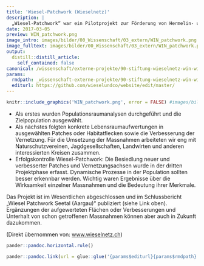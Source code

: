 ```yaml
---
title: 'Wiesel-Patchwork (Wieselnetz)'
description: |
  „Wiesel-Patchwork“ war ein Pilotprojekt zur Förderung von Hermelin- und Mauswiesel-Populationen im Kanton Aargau (Schweiz) und zur Entwicklung und Prüfung der angewandten Methoden. Dabei stand von Anfang an die Förderung und Stützung ganzer Populationen im Fokus, unter Berücksichtigung der natürlichen zeitlichen und räumlichen Dynamik.
date: 2017-03-05
preview: WIN_patchwork.png
image_intro: images/bilder/00_Wissenschaft/03_extern/WIN_patchwork.png
image_fulltext: images/bilder/00_Wissenschaft/03_extern/WIN_patchwork.png
output:
  distill::distill_article:
    self_contained: false
canonical: /wissenschaft/externe-projekte/90-stiftung-wieselnetz-win-wiesel-patchwork
params:
  rmdpath: _wissenschaft-externe-projekte/90-stiftung-wieselnetz-win-wiesel-patchw/90-stiftung-wieselnetz-win-wiesel-patchw.Rmd
  editurl: https://github.com/wieselundco/website/edit/master/
---
```



```r
knitr::include_graphics('WIN_patchwork.png', error = FALSE) #images/bilder/00_Wissenschaft/03_extern/WIN_patchwork.png
```

-   Als erstes wurden Populationsraumanalysen durchgeführt und die
    Zielpopulation ausgewählt.
-   Als nächstes folgten konkrete Lebensraumaufwertungen in ausgewählten
    Patches oder Habitatflecken sowie die Verbesserung der Vernetzung.
    Für die Umsetzung der Massnahmen arbeiteten wir eng mit
    Naturschutzvereinen, Jagdgesellschaften, Landwirten und anderen
    interessierten Kreisen zusammen.
-   Erfolgskontrolle Wiesel-Patchwork: Die Besiedlung neuer und
    verbesserter Patches und Vernetzungsachsen wurde in der dritten
    Projektphase erfasst. Dynamische Prozesse in der Population sollten
    besser erkennbar werden. Wichtig waren Ergebnisse über die
    Wirksamkeit einzelner Massnahmen und die Bedeutung ihrer Merkmale.

Das Projekt ist im Wesentlichen abgeschlossen und im Schlussbericht
„Wiesel Patchwork Seetal (Aargau)“ publiziert (siehe Link oben).
Ergänzungen der aufgewerteten Flächen oder Verbesserungen und Unterhalt
von schon getroffenen Massnahmen können aber auch in Zukunft dazukommen.

(Direkt übernommen von:
[www.wieselnetz.ch](http://wieselnetz.ch/de/home/projekte-win/praxisprojekte/))

```r
pander::pandoc.horizontal.rule()

pander::pandoc.link(url = glue::glue('{params$editurl}{params$rmdpath}'),text = 'Artikel bearbeiten')
```

<!--http://wieselundco.ch/wissenschaft/externe-projekte/90-stiftung-wieselnetz-win-wiesel-patchwork-->
